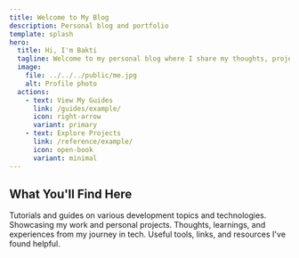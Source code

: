 ```yaml
---
title: Welcome to My Blog
description: Personal blog and portfolio
template: splash
hero:
  title: Hi, I'm Bakti
  tagline: Welcome to my personal blog where I share my thoughts, projects, and experiences in technology and development.
  image:
    file: ../../../public/me.jpg
    alt: Profile photo
  actions:
    - text: View My Guides
      link: /guides/example/
      icon: right-arrow
      variant: primary
    - text: Explore Projects
      link: /reference/example/
      icon: open-book
      variant: minimal
---
```



## What You'll Find Here

<CardGrid stagger>
	<Card title="Technical Guides" icon="pencil">
		Tutorials and guides on various development topics and technologies.
	</Card>
	<Card title="Projects" icon="add-document">
		Showcasing my work and personal projects.
	</Card>
	<Card title="Blog Posts" icon="open-book">
		Thoughts, learnings, and experiences from my journey in tech.
	</Card>
	<Card title="Resources" icon="setting">
		Useful tools, links, and resources I've found helpful.
	</Card>
</CardGrid>
